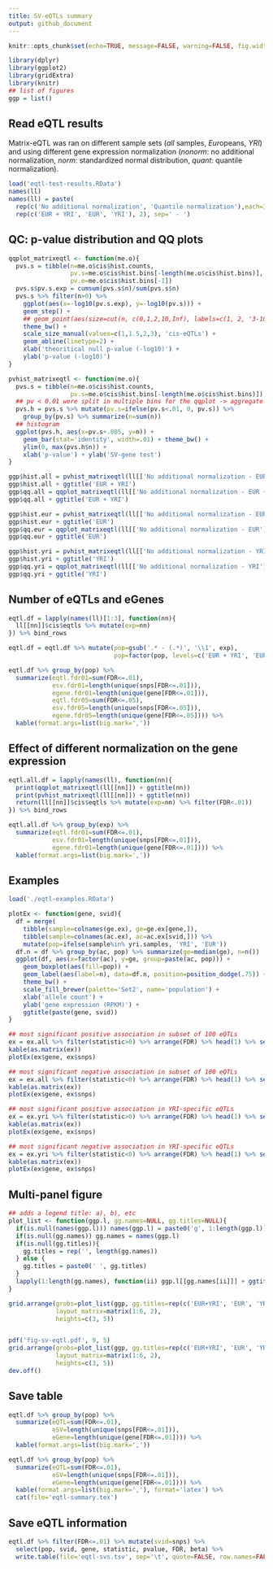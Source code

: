 ```yaml
---
title: SV-eQTLs summary
output: github_document
---
```


```r
knitr::opts_chunk$set(echo=TRUE, message=FALSE, warning=FALSE, fig.width=10)
```

```r
library(dplyr)
library(ggplot2)
library(gridExtra)
library(knitr)
## list of figures
ggp = list()
```

## Read eQTL results

Matrix-eQTL was ran on different sample sets (*all* samples, *Eur*opeans, *YRI*) and using different gene expression normalization (*nonorm*: no additional normalization, *norm*: standardized normal distribution, *quant*: quantile normalization).

```r
load('eqtl-test-results.RData')
names(ll)
names(ll) = paste(
  rep(c('No additional normalization', 'Quantile normalization'),each=3),
  rep(c('EUR + YRI', 'EUR', 'YRI'), 2), sep=' - ')
```

## QC: p-value distribution and QQ plots

```r
qqplot_matrixeqtl <- function(me.o){
  pvs.s = tibble(n=me.o$cis$hist.counts,
                 pv.s=me.o$cis$hist.bins[-length(me.o$cis$hist.bins)],
                 pv.e=me.o$cis$hist.bins[-1])
  pvs.s$pv.s.exp = cumsum(pvs.s$n)/sum(pvs.s$n)
  pvs.s %>% filter(n>0) %>% 
    ggplot(aes(x=-log10(pv.s.exp), y=-log10(pv.s))) +
    geom_step() +
    ## geom_point(aes(size=cut(n, c(0,1,2,10,Inf), labels=c(1, 2, '3-10', '>10'))), alpha=.5) +
    theme_bw() +
    scale_size_manual(values=c(1,1.5,2,3), 'cis-eQTLs') + 
    geom_abline(linetype=2) +
    xlab('theoritical null p-value (-log10)') +
    ylab('p-value (-log10)')
}

pvhist_matrixeqtl <- function(me.o){
  pvs.s = tibble(n=me.o$cis$hist.counts,
                 pv.s=me.o$cis$hist.bins[-length(me.o$cis$hist.bins)])
  ## pv < 0.01 were split in multiple bins for the qqplot -> aggregate them
  pvs.h = pvs.s %>% mutate(pv.s=ifelse(pv.s<.01, 0, pv.s)) %>%
    group_by(pv.s) %>% summarize(n=sum(n))
  ## histogram
  ggplot(pvs.h, aes(x=pv.s+.005, y=n)) +
    geom_bar(stat='identity', width=.01) + theme_bw() +
    ylim(0, max(pvs.h$n)) +
    xlab('p-value') + ylab('SV-gene test')
}

ggp$hist.all = pvhist_matrixeqtl(ll[['No additional normalization - EUR + YRI']])
ggp$hist.all + ggtitle('EUR + YRI')
ggp$qq.all = qqplot_matrixeqtl(ll[['No additional normalization - EUR + YRI']])
ggp$qq.all + ggtitle('EUR + YRI')

ggp$hist.eur = pvhist_matrixeqtl(ll[['No additional normalization - EUR']])
ggp$hist.eur + ggtitle('EUR')
ggp$qq.eur = qqplot_matrixeqtl(ll[['No additional normalization - EUR']])
ggp$qq.eur + ggtitle('EUR')

ggp$hist.yri = pvhist_matrixeqtl(ll[['No additional normalization - YRI']])
ggp$hist.yri + ggtitle('YRI')
ggp$qq.yri = qqplot_matrixeqtl(ll[['No additional normalization - YRI']])
ggp$qq.yri + ggtitle('YRI')
```

## Number of eQTLs and eGenes

```r
eqtl.df = lapply(names(ll)[1:3], function(nn){
  ll[[nn]]$cis$eqtls %>% mutate(exp=nn)
}) %>% bind_rows

eqtl.df = eqtl.df %>% mutate(pop=gsub('.* - (.*)', '\\1', exp),
                             pop=factor(pop, levels=c('EUR + YRI', 'EUR', 'YRI')))

eqtl.df %>% group_by(pop) %>%
  summarize(eqtl.fdr01=sum(FDR<=.01),
            esv.fdr01=length(unique(snps[FDR<=.01])),
            egene.fdr01=length(unique(gene[FDR<=.01])),
            eqtl.fdr05=sum(FDR<=.05),
            esv.fdr05=length(unique(snps[FDR<=.05])),
            egene.fdr05=length(unique(gene[FDR<=.05]))) %>%
  kable(format.args=list(big.mark=','))

```

## Effect of different normalization on the gene expression


```r
eqtl.all.df = lapply(names(ll), function(nn){
  print(qqplot_matrixeqtl(ll[[nn]]) + ggtitle(nn))
  print(pvhist_matrixeqtl(ll[[nn]]) + ggtitle(nn))
  return(ll[[nn]]$cis$eqtls %>% mutate(exp=nn) %>% filter(FDR<.01))
}) %>% bind_rows

eqtl.all.df %>% group_by(exp) %>%
  summarize(eqtl.fdr01=sum(FDR<=.01),
            esv.fdr01=length(unique(snps[FDR<=.01])),
            egene.fdr01=length(unique(gene[FDR<=.01]))) %>%
  kable(format.args=list(big.mark=','))
```

## Examples

```r
load('./eqtl-examples.RData')

plotEx <- function(gene, svid){
  df = merge(
    tibble(sample=colnames(ge.ex), ge=ge.ex[gene,]),
    tibble(sample=colnames(ac.ex), ac=ac.ex[svid,])) %>%
    mutate(pop=ifelse(sample%in% yri.samples, 'YRI', 'EUR'))
  df.n = df %>% group_by(ac, pop) %>% summarize(ge=median(ge), n=n())
  ggplot(df, aes(x=factor(ac), y=ge, group=paste(ac, pop))) +
    geom_boxplot(aes(fill=pop)) +
    geom_label(aes(label=n), data=df.n, position=position_dodge(.75)) + 
    theme_bw() +
    scale_fill_brewer(palette='Set2', name='population') +
    xlab('allele count') +
    ylab('gene expression (RPKM)') +
    ggtitle(paste(gene, svid))
}

## most significant positive association in subset of 100 eQTLs
ex = ex.all %>% filter(statistic>0) %>% arrange(FDR) %>% head(1) %>% select(-pop)
kable(as.matrix(ex))
plotEx(ex$gene, ex$snps)

## most significant negative association in subset of 100 eQTLs
ex = ex.all %>% filter(statistic<0) %>% arrange(FDR) %>% head(1) %>% select(-pop)
kable(as.matrix(ex))
plotEx(ex$gene, ex$snps)

## most significant positive association in YRI-specific eQTLs
ex = ex.yri %>% filter(statistic>0) %>% arrange(FDR) %>% head(1) %>% select(-pop)
kable(as.matrix(ex))
plotEx(ex$gene, ex$snps)

## most significant negative association in YRI-specific eQTLs
ex = ex.yri %>% filter(statistic<0) %>% arrange(FDR) %>% head(1) %>% select(-pop)
kable(as.matrix(ex))
plotEx(ex$gene, ex$snps)
```

## Multi-panel figure

```r
## adds a legend title: a), b), etc
plot_list <- function(ggp.l, gg.names=NULL, gg.titles=NULL){
  if(is.null(names(ggp.l))) names(ggp.l) = paste0('g', 1:length(ggp.l))
  if(is.null(gg.names)) gg.names = names(ggp.l)
  if(is.null(gg.titles)){
    gg.titles = rep('', length(gg.names))
  } else {
    gg.titles = paste0(' ', gg.titles)
  }
  lapply(1:length(gg.names), function(ii) ggp.l[[gg.names[ii]]] + ggtitle(paste0('(', LETTERS[ii], ')', gg.titles[ii])))
}

grid.arrange(grobs=plot_list(ggp, gg.titles=rep(c('EUR+YRI', 'EUR', 'YRI'), each=2)),
             layout_matrix=matrix(1:6, 2),
             heights=c(3, 5))


pdf('fig-sv-eqtl.pdf', 9, 5)
grid.arrange(grobs=plot_list(ggp, gg.titles=rep(c('EUR+YRI', 'EUR', 'YRI'), each=2)),
             layout_matrix=matrix(1:6, 2),
             heights=c(3, 5))
dev.off()
```

## Save table

```r
eqtl.df %>% group_by(pop) %>%
  summarize(eQTL=sum(FDR<=.01),
            eSV=length(unique(snps[FDR<=.01])),
            eGene=length(unique(gene[FDR<=.01]))) %>%
  kable(format.args=list(big.mark=','))

eqtl.df %>% group_by(pop) %>%
  summarize(eQTL=sum(FDR<=.01),
            eSV=length(unique(snps[FDR<=.01])),
            eGene=length(unique(gene[FDR<=.01]))) %>%
  kable(format.args=list(big.mark=','), format='latex') %>%
  cat(file='eqtl-summary.tex')

```

## Save eQTL information

```r
eqtl.df %>% filter(FDR<=.01) %>% mutate(svid=snps) %>%
  select(pop, svid, gene, statistic, pvalue, FDR, beta) %>%
  write.table(file='eqtl-svs.tsv', sep='\t', quote=FALSE, row.names=FALSE)
```
